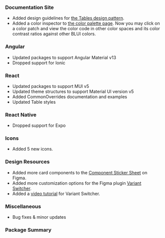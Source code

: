 ### Documentation Site

-   Added design guidelines for [the Tables design pattern](/patterns/tables).
-   Added a color inspector to [the color palette page](/style/color). Now you may click on a color patch and view the color code in other color spaces and its color contrast ratios against other BLUI colors.

### Angular

-   Updated packages to support Angular Material v13
-   Dropped support for Ionic

### React

-   Updated packages to support MUI v5
-   Updated theme structures to support Material UI version v5
-   Added CommonOverrides documentation and examples
-   Updated Table styles

### React Native

-   Dropped support for Expo

### Icons

-   Added 5 new icons.

### Design Resources

-   Added more card components to the [Component Sticker Sheet](https://www.figma.com/community/file/1024360297793425107) on Figma.
-   Added more customization options for the Figma plugin [Variant Switcher](https://www.figma.com/community/plugin/971482182464094790).
-   Added a [video tutorial](https://www.youtube.com/watch?v=JBiuas4_Occ) for Variant Switcher.

### Miscellaneous

-   Bug fixes & minor updates

### Package Summary
